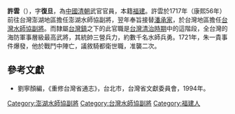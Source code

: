 '''許雲'''（{{bd|？||？||catIdx=X}}），字'''復旦'''，為[[中國|中國]][[清朝|清朝]]武官官員，本籍[[福建|福建]]。許雲於1717年（康熙56年）前往台灣澎湖地區擔任澎湖水師協副將，翌年奉旨接替[[潘承家|潘承家]]，於台灣地區擔任[[台灣水師協|台灣水師協]][[副將|副將]]。而隸屬[[台灣鎮|台灣鎮]]之下的此官職是[[台灣清治時期|台灣清治時期]]中的這階段，全台灣的海防軍事層級最高武將，其統帥三營兵力，約數千名水師兵勇。1721年，朱一貴事件爆發，他於戰鬥中陣亡，議敘騎都衛世職，准襲二次。
{{start box}}
{{s-before|[[朱杰|朱杰]]}}
{{s-title|[[澎湖水師協|澎湖水師協]][[副將|副將]]|1717年上任}}
{{s-after|[[藍廷珍|藍廷珍]]}}
{{end box}}
{{start box}}
{{s-before|[[潘承家|潘承家]]}}
{{s-title|[[台灣水師協|台灣水師協]][[副將|副將]]|1718年上任}}
{{s-after|[[倪興|倪興]]}}
{{end box}}

==參考文獻==
*劉寧顏編，《重修台灣省通志》，台北市，台灣省文獻委員會，1994年。

[[Category:澎湖水師協副將|Category:澎湖水師協副將]]
[[Category:台灣水師協副將|Category:台灣水師協副將]]
[[Category:福建人|Category:福建人]]